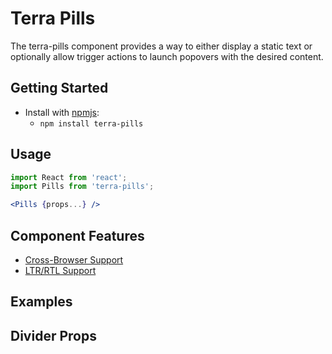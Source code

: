 


<Badge />

# Terra Pills

The terra-pills component provides a way to either display a static text or optionally allow trigger actions to launch popovers with the desired content.

## Getting Started

- Install with [npmjs](https://www.npmjs.com):
  - `npm install terra-pills`

## Usage

```jsx
import React from 'react';
import Pills from 'terra-pills';

<Pills {props...} />
```

## Component Features

* [Cross-Browser Support](https://engineering.cerner.com/terra-ui/contributing/terra-ui/component-standards#cross-browser-support)
* [LTR/RTL Support](https://engineering.cerner.com/terra-ui/contributing/terra-ui/component-standards#ltr--rtl-support)

## Examples
<DefaultPills />

## Divider Props
<PropsTable />
